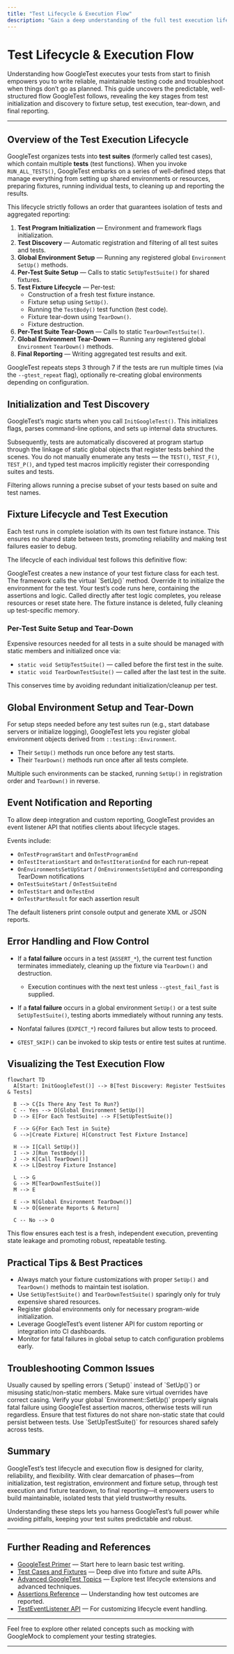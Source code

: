 ```yaml
---
title: "Test Lifecycle & Execution Flow"
description: "Gain a deep understanding of the full test execution lifecycle in GoogleTest, from initialization and discovery through fixture setup and tear-down, to reporting results. Clarify when and how different hooks and macros operate, and how this predictable flow supports robust, maintainable tests."
---
```


# Test Lifecycle & Execution Flow

Understanding how GoogleTest executes your tests from start to finish empowers you to write reliable, maintainable testing code and troubleshoot when things don’t go as planned. This guide uncovers the predictable, well-structured flow GoogleTest follows, revealing the key stages from test initialization and discovery to fixture setup, test execution, tear-down, and final reporting.

---

## Overview of the Test Execution Lifecycle

GoogleTest organizes tests into **test suites** (formerly called test cases), which contain multiple **tests** (test functions). When you invoke `RUN_ALL_TESTS()`, GoogleTest embarks on a series of well-defined steps that manage everything from setting up shared environments or resources, preparing fixtures, running individual tests, to cleaning up and reporting the results.

This lifecycle strictly follows an order that guarantees isolation of tests and aggregated reporting:

1. **Test Program Initialization** — Environment and framework flags initialization.
2. **Test Discovery** — Automatic registration and filtering of all test suites and tests.
3. **Global Environment Setup** — Running any registered global `Environment` `SetUp()` methods.
4. **Per-Test Suite Setup** — Calls to static `SetUpTestSuite()` for shared fixtures.
5. **Test Fixture Lifecycle** — Per-test:
    - Construction of a fresh test fixture instance.
    - Fixture setup using `SetUp()`.
    - Running the `TestBody()` test function (test code).
    - Fixture tear-down using `TearDown()`.
    - Fixture destruction.
6. **Per-Test Suite Tear-Down** — Calls to static `TearDownTestSuite()`.
7. **Global Environment Tear-Down** — Running any registered global `Environment` `TearDown()` methods.
8. **Final Reporting** — Writing aggregated test results and exit.

GoogleTest repeats steps 3 through 7 if the tests are run multiple times (via the `--gtest_repeat` flag), optionally re-creating global environments depending on configuration.


## Initialization and Test Discovery

GoogleTest’s magic starts when you call `InitGoogleTest()`. This initializes flags, parses command-line options, and sets up internal data structures.

Subsequently, tests are automatically discovered at program startup through the linkage of static global objects that register tests behind the scenes. You do not manually enumerate any tests — the `TEST()`, `TEST_F()`, `TEST_P()`, and typed test macros implicitly register their corresponding suites and tests.

Filtering allows running a precise subset of your tests based on suite and test names.


## Fixture Lifecycle and Test Execution

Each test runs in complete isolation with its own test fixture instance. This ensures no shared state between tests, promoting reliability and making test failures easier to debug.

The lifecycle of each individual test follows this definitive flow:

<Steps>
<Step title="Fixture Construction">
GoogleTest creates a new instance of your test fixture class for each test.
</Step>
<Step title="SetUp() — Fixture Setup">
The framework calls the virtual `SetUp()` method. Override it to initialize the environment for the test.
</Step>
<Step title="TestBody() — Test Function Execution">
Your test’s code runs here, containing the assertions and logic.
</Step>
<Step title="TearDown() — Fixture Cleanup">
Called directly after test logic completes, you release resources or reset state here.
</Step>
<Step title="Fixture Destruction">
The fixture instance is deleted, fully cleaning up test-specific memory.
</Step>
</Steps>


### Per-Test Suite Setup and Tear-Down

Expensive resources needed for all tests in a suite should be managed with static members and initialized once via:

- `static void SetUpTestSuite()` — called before the first test in the suite.
- `static void TearDownTestSuite()` — called after the last test in the suite.

This conserves time by avoiding redundant initialization/cleanup per test.


## Global Environment Setup and Tear-Down

For setup steps needed before any test suites run (e.g., start database servers or initialize logging), GoogleTest lets you register global environment objects derived from `::testing::Environment`.

- Their `SetUp()` methods run once before any test starts.
- Their `TearDown()` methods run once after all tests complete.

Multiple such environments can be stacked, running `SetUp()` in registration order and `TearDown()` in reverse.


## Event Notification and Reporting

To allow deep integration and custom reporting, GoogleTest provides an event listener API that notifies clients about lifecycle stages.

Events include:

- `OnTestProgramStart` and `OnTestProgramEnd`
- `OnTestIterationStart` and `OnTestIterationEnd` for each run-repeat
- `OnEnvironmentsSetUpStart` / `OnEnvironmentsSetUpEnd` and corresponding TearDown notifications
- `OnTestSuiteStart` / `OnTestSuiteEnd`
- `OnTestStart` and `OnTestEnd`
- `OnTestPartResult` for each assertion result

The default listeners print console output and generate XML or JSON reports.


## Error Handling and Flow Control

- If a **fatal failure** occurs in a test (`ASSERT_*`), the current test function terminates immediately, cleaning up the fixture via `TearDown()` and destruction.
  - Execution continues with the next test unless `--gtest_fail_fast` is supplied.

- If a **fatal failure** occurs in a global environment `SetUp()` or a test suite `SetUpTestSuite()`, testing aborts immediately without running any tests.

- Nonfatal failures (`EXPECT_*`) record failures but allow tests to proceed.

- `GTEST_SKIP()` can be invoked to skip tests or entire test suites at runtime.


## Visualizing the Test Execution Flow

```mermaid
flowchart TD
  A[Start: InitGoogleTest()] --> B[Test Discovery: Register TestSuites & Tests]

  B --> C{Is There Any Test To Run?}
  C -- Yes --> D[Global Environment SetUp()]
  D --> E[For Each TestSuite] --> F[SetUpTestSuite()]

  F --> G{For Each Test in Suite}
  G -->|Create Fixture| H[Construct Test Fixture Instance]

  H --> I[Call SetUp()]
  I --> J[Run TestBody()]
  J --> K[Call TearDown()]
  K --> L[Destroy Fixture Instance]

  L --> G
  G --> M[TearDownTestSuite()]
  M --> E

  E --> N[Global Environment TearDown()]
  N --> O[Generate Reports & Return]

  C -- No --> O
```

This flow ensures each test is a fresh, independent execution, preventing state leakage and promoting robust, repeatable testing.


## Practical Tips & Best Practices

- Always match your fixture customizations with proper `SetUp()` and `TearDown()` methods to maintain test isolation.
- Use `SetUpTestSuite()` and `TearDownTestSuite()` sparingly only for truly expensive shared resources.
- Register global environments only for necessary program-wide initialization.
- Leverage GoogleTest’s event listener API for custom reporting or integration into CI dashboards.
- Monitor for fatal failures in global setup to catch configuration problems early.


## Troubleshooting Common Issues

<AccordionGroup title="Common Lifecycle Issues">
<Accordion title="Test Fixture Not Being Set Up or Torn Down Properly">
Usually caused by spelling errors (`Setup()` instead of `SetUp()`) or misusing static/non-static members. Make sure virtual overrides have correct casing.
</Accordion>
<Accordion title="Tests Run Despite Fatal Failure in Global Environment">
Verify your global `Environment::SetUp()` properly signals fatal failure using GoogleTest assertion macros, otherwise tests will run regardless.
</Accordion>
<Accordion title="Shared Resources Leaked Between Tests">
Ensure that test fixtures do not share non-static state that could persist between tests. Use `SetUpTestSuite()` for resources shared safely across tests.
</Accordion>
</AccordionGroup>


## Summary

GoogleTest’s test lifecycle and execution flow is designed for clarity, reliability, and flexibility. With clear demarcation of phases—from initialization, test registration, environment and fixture setup, through test execution and fixture teardown, to final reporting—it empowers users to build maintainable, isolated tests that yield trustworthy results.

Understanding these steps lets you harness GoogleTest’s full power while avoiding pitfalls, keeping your test suites predictable and robust.

---

## Further Reading and References

- [GoogleTest Primer](primer.md) — Start here to learn basic test writing.
- [Test Cases and Fixtures](../api-reference/gtest-core/test-case-and-fixture.md) — Deep dive into fixture and suite APIs.
- [Advanced GoogleTest Topics](advanced.md) — Explore test lifecycle extensions and advanced techniques.
- [Assertions Reference](assertions.md) — Understanding how test outcomes are reported.
- [TestEventListener API](../api-reference/gtest-core/testing.md#TestEventListener) — For customizing lifecycle event handling.


---

Feel free to explore other related concepts such as mocking with GoogleMock to complement your testing strategies.

---